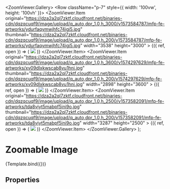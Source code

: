 

<Meta
  title="Components/Structure/Media/Zoom Viewer"
  component={ZoomViewer}
  decorators={[withDesign]}
/>

  <ZoomViewer.Gallery>
    <Row className="p-7" style={{ width: '100vw', height: '100vh' }}>
      <Col className="col-auto">
        <ZoomViewer.Item
          original="https://dza2a2ql7zktf.cloudfront.net/binaries-cdn/dqzqcuqf9/image/upload/q_auto,dpr_1.0,h_3000/v1573584787/mfp-fe-artworks/ydurfaqymwjhfc74igj5.jpg"
          thumbnail="https://dza2a2ql7zktf.cloudfront.net/binaries-cdn/dqzqcuqf9/image/upload/q_auto,dpr_1.0,h_200/v1573584787/mfp-fe-artworks/ydurfaqymwjhfc74igj5.jpg"
          width="3538"
          height="3000"
        >
          {({ ref, open }) => (
            <a onClick={open}>
              <img
                ref={ref}
                data-testid="thumbnail"
                src="https://dza2a2ql7zktf.cloudfront.net/binaries-cdn/dqzqcuqf9/image/upload/q_auto,dpr_1.0,h_200/v1573584787/mfp-fe-artworks/ydurfaqymwjhfc74igj5.jpg"
              />
            </a>
          )}
        </ZoomViewer.Item>
      </Col>
      <Col className="col-auto">
        <ZoomViewer.Item
          original="https://dza2a2ql7zktf.cloudfront.net/binaries-cdn/dqzqcuqf9/image/upload/q_auto,dpr_1.0,h_3600/v1574297629/mfp-fe-artworks/xv09dlxkwscab8vu1hni.jpg"
          thumbnail="https://dza2a2ql7zktf.cloudfront.net/binaries-cdn/dqzqcuqf9/image/upload/q_auto,dpr_1.0,h_200/v1574297629/mfp-fe-artworks/xv09dlxkwscab8vu1hni.jpg"
          width="2898"
          height="3600"
        >
          {({ ref, open }) => (
            <a onClick={open}>
              <img
                ref={ref}
                src="https://dza2a2ql7zktf.cloudfront.net/binaries-cdn/dqzqcuqf9/image/upload/q_auto,dpr_1.0,h_200/v1574297629/mfp-fe-artworks/xv09dlxkwscab8vu1hni.jpg"
              />
            </a>
          )}
        </ZoomViewer.Item>
      </Col>
      <Col className="col-auto">
        <ZoomViewer.Item
          original="https://dza2a2ql7zktf.cloudfront.net/binaries-cdn/dqzqcuqf9/image/upload/q_auto,dpr_1.0,h_2500/v1573582091/mfp-fe-artworks/tda8vjyt5mabpf5ini9o.jpg"
          thumbnail="https://dza2a2ql7zktf.cloudfront.net/binaries-cdn/dqzqcuqf9/image/upload/q_auto,dpr_1.0,h_200/v1573582091/mfp-fe-artworks/tda8vjyt5mabpf5ini9o.jpg"
          width="3287"
          height="2500"
        >
          {({ ref, open }) => (
            <a onClick={open}>
              <img
                ref={ref}
                src="https://dza2a2ql7zktf.cloudfront.net/binaries-cdn/dqzqcuqf9/image/upload/q_auto,dpr_1.0,h_200/v1573582091/mfp-fe-artworks/tda8vjyt5mabpf5ini9o.jpg"
              />
            </a>
          )}
        </ZoomViewer.Item>
      </Col>
    </Row>
  </ZoomViewer.Gallery>
);

# Zoomable Image

<Canvas>
  <Story
    name="Zoom Viewer"
    args={{}}
    parameters={{
      layout: 'fullscreen',
      docs: {
        page: ZoomViewerDocumentation,
      },
      design: {
        productName: 'Figma Design',
        type: 'figma',
        url: 'https://www.figma.com/file/TENnOP4K38G6r3vDL3emCP/AB---Style-Guide?node-id=8899%3A205423',
      },
    }}
  >
    {Template.bind({})}
  </Story>
</Canvas>

## Properties

